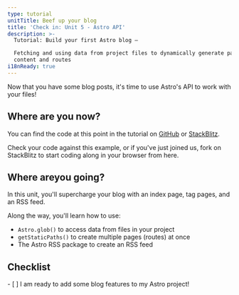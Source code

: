 ```yaml
---
type: tutorial
unitTitle: Beef up your blog
title: 'Check in: Unit 5 - Astro API'
description: >-
  Tutorial: Build your first Astro blog —

  Fetching and using data from project files to dynamically generate pages
  content and routes
i18nReady: true
---
```



Now that you have some blog posts, it's time to use Astro's API to work with your files!

## Where are you now?

You can find the code at this point in the tutorial on [GitHub](https://github.com/withastro/blog-tutorial-demo/tree/unit-5/start) or
[StackBlitz](https://stackblitz.com/github/withastro/blog-tutorial-demo/tree/unit-5/start?file=src/pages/index.astro).

Check your code against this example, or if you've just joined us, fork on StackBlitz to start coding along in your browser from here.

## Where areyou going?

In this unit, you'll supercharge your blog with an index page, tag pages, and an RSS feed. 

Along the way, you'll learn how to use:
- `Astro.glob()` to access data from files in your project
- `getStaticPaths()` to create multiple pages (routes) at once
- The Astro RSS package to create an RSS feed



<Box icon="check-list">

## Checklist

<Checklist>
- [ ] I am ready to add some blog features to my Astro project!
</Checklist>
</Box>

